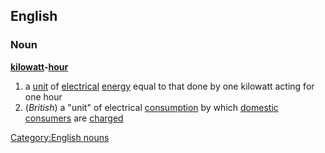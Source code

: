==English==
===Noun===
'''[[kilowatt]]-[[hour]]'''
#a [[unit]] of [[electrical]] [[energy]] equal to that done by one kilowatt acting for one hour
#(''British'') a "unit" of electrical [[consumption]] by which [[domestic]] [[consumer]]s are [[charge]]d
[[Category:English nouns]]